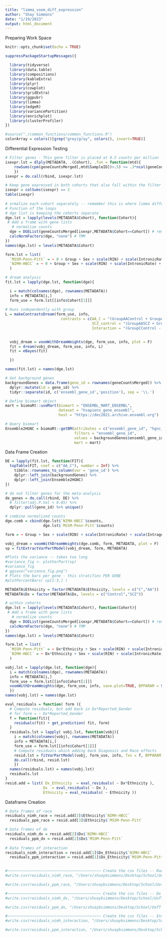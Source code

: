 ```yaml
---
title: "limma_voom_diff_expression"
author: "Shay Simmons"
date: "1/19/2023"
output: html_document
---
```


######################## Preparing Work Space
```r

knitr::opts_chunk$set(echo = TRUE)

```

```r

suppressPackageStartupMessages({

  library(tidyverse)
  library(data.table)
  library(compositions)
  library(kableExtra)
  library(plyr)
  library(cowplot)
  library(gridExtra)
  library(ggpubr)
  library(limma)
  library(edgeR)
  library(variancePartition)
  library(enrichplot)
  library(clusterProfiler)
}) 

#source("./common_functions/common_functions.R")
colorArray = colors()[grep("grey|gray", colors(), invert=TRUE)]

```


######################## Differential Expression Testing
```r

# Filter genes - This gene filter is placed at 0.5 counts per million
isexpr.lst = dlply(METADATA, .(Cohort), .fun = function(mtd){
	rowSums(cpm(geneCountsMerged[,mtd$SampleID])>.5) >= .3*ncol(geneCountsMerged[,mtd$SampleID])
	})
isexpr = do.call(rbind, isexpr.lst)

# Keep gene expressed in both cohorts that also fall within the filter
isexpr = colSums(isexpr) == 2 
table(isexpr)
   
# ormalize each cohort separately -- remember this is where limma differs from DESeq2
# Function of the loops
# dge list is keeping the cohorts separate
dge.lst = lapply(levels(METADATA$Cohort), function(Cohort){
 # Add a frame with gene lists
   # normalize counts
  dge = DGEList(geneCountsMerged[isexpr,METADATA$Cohort==Cohort]) # remove the [isexpr,METADATA$Cohort==Cohort]
  calcNormFactors(dge, "none") # TMM
})
names(dge.lst) = levels(METADATA$Cohort)

```

```r

form.lst = list(
  `MSSM-Penn-Pitt` = ~ 0 + Group + Sex + scale(RIN) + scale(IntronicRate) + scale(IntragenicRate) + scale(IntergenicRate) + scale(rRNARate) + Institution*(ageOfDeath + cellFrac_ilr_1 + cellFrac_ilr_2 + cellFrac_ilr_3),
  `NIMH-HBCC` = ~ 0 + Group + Sex + scale(RIN) + scale(IntronicRate) + scale(IntragenicRate) + scale(IntergenicRate) + scale(rRNARate) + scale(ageOfDeath) + scale(cellFrac_ilr_1) + scale(cellFrac_ilr_2) + scale(cellFrac_ilr_3)
  )

# dream analysis
fit.lst = lapply(dge.lst, function(dge){

  i = match(colnames(dge), rownames(METADATA))
  info = METADATA[i,]
  form_use = form.lst[[info$Cohort[1]]]
  
# Runs independently with group 
L = makeContrastsDream(form_use, info,
                         contrasts = c(AA_C = "(GroupAAControl + GroupAASCZ) - (GroupCControl + GroupCSCZ)",
                                       SCZ_control = "(GroupAASCZ + GroupCSCZ) - (GroupAAControl + GroupCControl)",
                                       Interaction = "(GroupCControl - GroupCSCZ - GroupAAControl + GroupAASCZ)/4"))
 

  vobj_dream = voomWithDreamWeights(dge, form_use, info, plot = F)
  fit = dream(vobj_dream, form_use, info, L)
  fit = eBayes(fit)

  })

names(fit.lst) = names(dge.lst)

```

```r

# Get background genes 
backgroundGenes = data.frame(gene_id = rownames(geneCountsMerged)) %>%
  dplyr::mutate(id = gene_id) %>%
  tidyr::separate(id, c('ensembl_gene_id','position'), sep = '\\.')

# Define biomart object
mart = biomaRt::useMart(biomart = "ENSEMBL_MART_ENSEMBL",
                        dataset = "hsapiens_gene_ensembl",
                        host = "https://dec2021.archive.ensembl.org")

# Query biomart
Ensemble2HGNC = biomaRt::getBM(attributes = c("ensembl_gene_id", "hgnc_symbol", "description", "percentage_gene_gc_content", "gene_biotype", "chromosome_name"),
                               filters = "ensembl_gene_id", 
                               values = backgroundGenes$ensembl_gene_id,
                               mart = mart)

```


######################## Data Frame Creation
```r

DE = lapply(fit.lst, function(FIT){
  topTable(FIT, coef = c("AA_C"), number = Inf) %>%
    tibble::rownames_to_column(var = 'gene_id') %>% 
    dplyr::left_join(backgroundGenes) %>% 
    dplyr::left_join(Ensemble2HGNC) 
})

# do not filter genes for the meta-analysis
de_genes = do.call(rbind, DE) %>% 
  # filter(adj.P.Val < 0.05) %>% 
  dplyr::pull(gene_id) %>% unique()

```

```r

# combine normalized counts 
dge.comb = cbind(dge.lst$`NIMH-HBCC`$counts,
                 dge.lst$`MSSM-Penn-Pitt`$counts)

form = ~ Group + Sex + scale(RIN) + scale(IntronicRate) + scale(IntragenicRate) + scale(IntergenicRate) + scale(rRNARate) + Institution*(ageOfDeath + cellFrac_ilr_1 + cellFrac_ilr_2 + cellFrac_ilr_3)

vobj_dream = voomWithDreamWeights(dge.comb, form, METADATA, plot = F)
vp = fitExtractVarPartModel(vobj_dream, form, METADATA)

#Plots the variance -- takes too long
#variance_fig <- plotVarPart(vp)
#variance_fig
# ggsave("variance_fig.png")
# Plots the bars per gene - this stratifies PER GENE 
#plotPercentBars( vp[1:3,] )

```

```r

METADATA$Ethnicity = factor(METADATA$Ethnicity, levels = c("C","AA"))
METADATA$Dx = factor(METADATA$Dx, levels = c("Control","SCZ"))

# within cohorts 
dge.lst = lapply(levels(METADATA$Cohort), function(Cohort){
 # Add a frame with gene lists
   # normalize counts
  dge = DGEList(geneCountsMerged[isexpr,METADATA$Cohort==Cohort]) # remove the [isexpr,METADATA$Cohort==Cohort]
  calcNormFactors(dge, "none") # TMM
})
names(dge.lst) = levels(METADATA$Cohort)

form.lst = list(
  `MSSM-Penn-Pitt` = ~ Dx*Ethnicity + Sex + scale(RIN) + scale(IntronicRate) + scale(IntragenicRate) + scale(IntergenicRate) + scale(rRNARate) + Institution*(ageOfDeath + cellFrac_ilr_1 + cellFrac_ilr_2 + cellFrac_ilr_3),
  `NIMH-HBCC` = ~ Dx*Ethnicity + Sex + scale(RIN) + scale(IntronicRate) + scale(IntragenicRate) + scale(IntergenicRate) + scale(rRNARate) + scale(ageOfDeath) + scale(cellFrac_ilr_1) + scale(cellFrac_ilr_2) + scale(cellFrac_ilr_3)
  )

vobj.lst = lapply(dge.lst, function(dge){
  i = match(colnames(dge), rownames(METADATA))
  info = METADATA[i,]
  form_use = form.lst[[info$Cohort[1]]]
  voomWithDreamWeights(dge, form_use, info, save.plot=TRUE, BPPARAM = SnowParam(18))
  })
names(vobj.lst) = names(dge.lst)

eval_residuals = function( form ){
  # Compute residuals, but add back in Dx*Reported_Gender
  # for form = ~ Dx*Reported_Gender
  f = function(fit){
    residuals(fit) + get_prediction( fit, form)
  }
  residuals.lst = lapply( vobj.lst, function(vobj){
    i = match(colnames(vobj), rownames(METADATA))
    info = METADATA[i,]
    form_use = form.lst[[info$Cohort[1]]]
    # Compute residuals which adding back Diagnosis and Race effects
    resid.lst = fitVarPartModel(vobj, form_use, info, fxn = f, BPPARAM = SnowParam(18))  
    do.call(rbind, resid.lst)
    })
  names(residuals.lst) = names(vobj.lst)
  residuals.lst
}
resid.add = list( Dx_Ethnicity  = eval_residuals( ~ Dx*Ethnicity ),
                 Dx  = eval_residuals( ~ Dx ),
                 Ethnicity = eval_residuals( ~ Ethnicity ))

```


######################## Dataframe Creation
```r

# Data frames of race
residuals_nimh_race = resid.add[3]$Ethnicity$`NIMH-HBCC`
  residuals_ppm_race = resid.add[3]$Ethnicity$`MSSM-Penn-Pitt`

# Data frames of dx
residuals_nimh_dx = resid.add[2]$Dx$`NIMH-HBCC`
  residuals_ppm_dx = resid.add[2]$Dx$`MSSM-Penn-Pitt`
  
# Data frames of interaction
residuals_nimh_interaction = resid.add[1]$Dx_Ethnicity$`NIMH-HBCC`
  residuals_ppm_interaction = resid.add[1]$Dx_Ethnicity$`MSSM-Penn-Pitt`
  
```

```r

#~~~~~~~~~~~~~~~~~~~~~~~~~~~~~~~~~~~~~~~~~~ Create the csv files -- Race
#write.csv(residuals_nimh_race, "/Users/shuaybsimmons/Desktop/School/UofT MSc Medical Science/Research/Thesis Research/Data Frames/MEGENA residual df /Race\\residuals_nimh_race.csv",row.names=TRUE)

#write.csv(residuals_ppm_race, "/Users/shuaybsimmons/Desktop/School/UofT MSc Medical Science/Research/Thesis Research/Data Frames/MEGENA residual df /Race\\residuals_ppm_race.csv", row.names=TRUE)

#~~~~~~~~~~~~~~~~~~~~~~~~~~~~~~~~~~~~~~~~~~ Create the csv files -- Dx
#write.csv(residuals_nimh_dx, "/Users/shuaybsimmons/Desktop/School/UofT MSc Medical Science/Research/Thesis Research/Data Frames/MEGENA residual df /Dx\\residuals_nimh_dx.csv", row.names=TRUE)

#write.csv(residuals_ppm_dx, "/Users/shuaybsimmons/Desktop/School/UofT MSc Medical Science/Research/Thesis Research/Data Frames/MEGENA residual df /Dx\\residuals_ppm_dx.csv", row.names=TRUE)

#~~~~~~~~~~~~~~~~~~~~~~~~~~~~~~~~~~~~~~~~~~ Create the csv files -- Interaction
#write.csv(residuals_nimh_interaction, "/Users/shuaybsimmons/Desktop/School/UofT MSc Medical Science/Research/Thesis Research/Data Frames/MEGENA residual df /Interaction\\residuals_nimh_interaction.csv", row.names=TRUE)

#write.csv(residuals_ppm_interaction, "/Users/shuaybsimmons/Desktop/School/UofT MSc Medical Science/Research/Thesis Research/Data Frames/MEGENA residual df /Interaction\\residuals_ppm_interaction.csv", row.names=TRUE)



```

